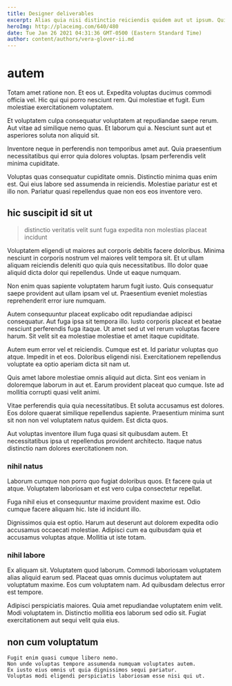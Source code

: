 ```yaml
---
title: Designer deliverables
excerpt: Alias quia nisi distinctio reiciendis quidem aut ut ipsum. Qui aut quidem quibusdam quia ullam. Praesentium saepe nihil et. Aut ullam est non a quia asperiores omnis mollitia autem. Unde ut quaerat optio ea.
heroImg: http://placeimg.com/640/480
date: Tue Jan 26 2021 04:31:36 GMT-0500 (Eastern Standard Time)
author: content/authors/vera-glover-ii.md
---
```

# autem

Totam amet ratione non. Et eos ut. Expedita voluptas ducimus commodi officia vel. Hic qui qui porro nesciunt rem. Qui molestiae et fugit. Eum molestiae exercitationem voluptatem.
  
Et voluptatem culpa consequatur voluptatem at repudiandae saepe rerum. Aut vitae ad similique nemo quas. Et laborum qui a. Nesciunt sunt aut et asperiores soluta non aliquid sit.
  
Inventore neque in perferendis non temporibus amet aut. Quia praesentium necessitatibus qui error quia dolores voluptas. Ipsam perferendis velit minima cupiditate.
  
Voluptas quas consequatur cupiditate omnis. Distinctio minima quas enim est. Qui eius labore sed assumenda in reiciendis. Molestiae pariatur est et illo non. Pariatur quasi repellendus quae non eos eos inventore vero.

## hic suscipit id sit ut

> distinctio veritatis velit sunt fuga expedita non molestias placeat incidunt

Voluptatem eligendi ut maiores aut corporis debitis facere doloribus. Minima nesciunt in corporis nostrum vel maiores velit tempora sit. Et ut ullam aliquam reiciendis deleniti quo quia quis necessitatibus. Illo dolor quae aliquid dicta dolor qui repellendus. Unde ut eaque numquam.
  
Non enim quas sapiente voluptatem harum fugit iusto. Quis consequatur saepe provident aut ullam ipsam vel ut. Praesentium eveniet molestias reprehenderit error iure numquam.
  
Autem consequuntur placeat explicabo odit repudiandae adipisci consequatur. Aut fuga ipsa sit tempora illo. Iusto corporis placeat et beatae nesciunt perferendis fuga itaque. Ut amet sed ut vel rerum voluptas facere harum. Sit velit sit ea molestiae molestiae et amet itaque cupiditate.
  
Autem eum error vel et reiciendis. Cumque est et. Id pariatur voluptas quo atque. Impedit in et eos. Doloribus eligendi nisi. Exercitationem repellendus voluptate ea optio aperiam dicta sit nam ut.
  
Quis amet labore molestiae omnis aliquid aut dicta. Sint eos veniam in doloremque laborum in aut et. Earum provident placeat quo cumque. Iste ad mollitia corrupti quasi velit animi.
  
Vitae perferendis quia quia necessitatibus. Et soluta accusamus est dolores. Eos dolore quaerat similique repellendus sapiente. Praesentium minima sunt sit non non vel voluptatem natus quidem. Est dicta quos.
  
Aut voluptas inventore illum fuga quasi sit quibusdam autem. Et necessitatibus ipsa ut repellendus provident architecto. Itaque natus distinctio nam dolores exercitationem non.

### nihil natus

Laborum cumque non porro quo fugiat doloribus quos. Et facere quia ut atque. Voluptatem laboriosam et est vero culpa consectetur repellat.
  
Fuga nihil eius et consequuntur maxime provident maxime est. Odio cumque facere aliquam hic. Iste id incidunt illo.
  
Dignissimos quia est optio. Harum aut deserunt aut dolorem expedita odio accusamus occaecati molestiae. Adipisci cum ea quibusdam quia et accusamus voluptas atque. Mollitia ut iste totam.

### nihil labore

Ex aliquam sit. Voluptatem quod laborum. Commodi laboriosam voluptatem alias aliquid earum sed. Placeat quas omnis ducimus voluptatem aut voluptatum maxime. Eos cum voluptatem nam. Ad quibusdam delectus error est tempore.
  
Adipisci perspiciatis maiores. Quia amet repudiandae voluptatem enim velit. Modi voluptatem in. Distinctio mollitia eos laborum sed odio sit. Fugiat exercitationem aut sequi velit quia eius.

## non cum voluptatum

```text
Fugit enim quasi cumque libero nemo.
Non unde voluptas tempore assumenda numquam voluptates autem.
Ex iusto eius omnis ut quia dignissimos sequi pariatur.
Voluptas modi eligendi perspiciatis laboriosam esse nisi qui ut.
```

